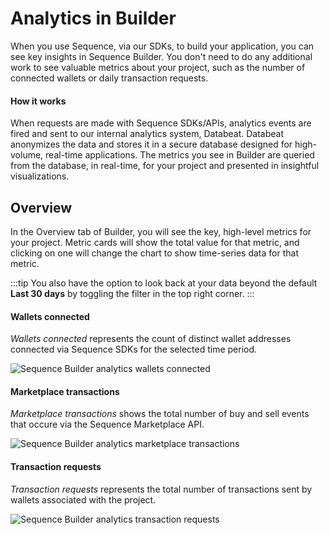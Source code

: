 # Analytics in Builder

When you use Sequence, via our SDKs, to build your application, you can see key insights in Sequence Builder. 
You don't need to do any additional work to see valuable metrics about your project, such as the number
of connected wallets or daily transaction requests.

#### How it works

When requests are made with Sequence SDKs/APIs, analytics events are fired and sent to our internal analytics system, Databeat.
Databeat anonymizes the data and stores it in a secure database designed for high-volume, real-time applications. The metrics you see in Builder are 
queried from the database, in real-time, for your project and presented in insightful visualizations. 

## Overview

In the Overview tab of Builder, you will see the key, high-level metrics for your project. Metric cards will show the total value for that metric, and
clicking on one will change the chart to show time-series data for that metric. 

:::tip 
You also have the option to look back at your data beyond the default **Last 30 days** 
by toggling the filter in the top right corner. 
:::

#### Wallets connected
*Wallets connected* represents the count of distinct wallet addresses connected via Sequence SDKs for the selected time period. 

![Sequence Builder analytics wallets connected](/img/builder/builder_analytics_wallets_connected.png)

#### Marketplace transactions
*Marketplace transactions* shows the total number of buy and sell events that occure via the Sequence Marketplace API.

![Sequence Builder analytics marketplace transactions](/img/builder/builder_analytics_market_txns.png)

#### Transaction requests

*Transaction requests* represents the total number of transactions sent by wallets associated with the project.

![Sequence Builder analytics transaction requests](/img/builder/builder_analytics_txn_requests.png)
